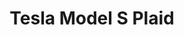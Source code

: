 ---
publishDate: 2023-01-01
title: Tesla Model S Plaid

excerpt: The Tesla Model S Plaid is an electric luxury sedan that offers incredible performance and cutting-edge technology.

general:
    make: Tesla
    model: Model S Plaid
    price: 130000
    bodyType: Sedan
    drivetrain: All-Wheel Drive
    doors: 4
    seatingCapacity: 5
    condition: Used
    availability: in-stock

history:
    mileage: 10000
    year: 2021

technical:
    horsePower: 1020
    transmission: Automatic
    engineSizeCC: 0

efficiency:
    fuelType: Electric
    fuelEfficiencyMPG: 120
    emissionsCO2: '0'

exterior:
    color: White
    paintType: Metallic

interior:
    materialSeats: Leather
    heatedSeats: true

misc:
    vin: 5YJSA1E26MF123456
    registrationStatus: Registered
    warranty: 3 years
    dealerNotes: This Tesla Model S Plaid is in excellent condition with low mileage.
---